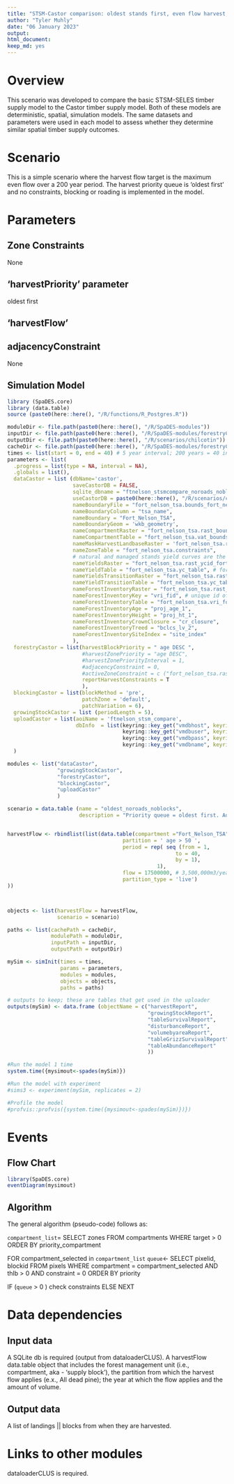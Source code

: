 ```yaml
---
title: "STSM-Castor comparison: oldest stands first, even flow harvest, no blocking, no roads."
author: "Tyler Muhly"
date: "06 January 2023"
output:
html_document: 
keep_md: yes
---
```


<!--
Copyright 2023 Province of British Columbia
 
Licensed under the Apache License, Version 2.0 (the "License");
you may not use this file except in compliance with the License.
You may obtain a copy of the License at
 
http://www.apache.org/licenses/LICENSE-2.0
 
Unless required by applicable law or agreed to in writing, software distributed under the License is distributed on an "AS IS" BASIS,
WITHOUT WARRANTIES OR CONDITIONS OF ANY KIND, either express or implied.
See the License for the specific language governing permissions and limitations under the License.-->

# Overview
This scenario was developed to compare the basic STSM-SELES timber supply model to the Castor timber supply model. Both of these models are deterministic, spatial, simulation models. The same datasets and parameters were used in each model to assess whether they determine similar spatial timber supply outcomes. 

# Scenario
This is a simple scenario where the harvest flow target is the maximum even flow over a 200 year period. The harvest priority queue is 'oldest first' and no constraints, blocking or roading is implemented in the model. 


# Parameters 
## Zone Constraints
None

## 'harvestPriority' parameter 
oldest first 

## 'harvestFlow'

## adjacencyConstraint
None

## Simulation Model

```r
library (SpaDES.core)
library (data.table)
source (paste0(here::here(), "/R/functions/R_Postgres.R"))

moduleDir <- file.path(paste0(here::here(), "/R/SpaDES-modules"))
inputDir <- file.path(paste0(here::here(), "/R/SpaDES-modules/forestryCastor/inputs")) %>% reproducible::checkPath(create = TRUE)
outputDir <- file.path(paste0(here::here(), "/R/scenarios/chilcotin"))
cacheDir <- file.path(paste0(here::here(), "/R/SpaDES-modules/forestryCastor"))
times <- list(start = 0, end = 40) # 5 year interval; 200 years = 40 intervals
parameters <- list(
  .progress = list(type = NA, interval = NA),
  .globals = list(),
  dataCastor = list (dbName='castor',
                     saveCastorDB = FALSE,
                     sqlite_dbname = "ftnelson_stsmcompare_noroads_noblocks",
                     useCastorDB = paste0(here::here(), "/R/scenarios/comparison_ft_nelson/ftnelson_stsmcompare_noroads_noblocks_castordb.sqlite"),
                     nameBoundaryFile = "fort_nelson_tsa.bounds_fort_nelson_tsa", 
                     nameBoundaryColumn = "tsa_name", 
                     nameBoundary = "Fort_Nelson_TSA", 
                     nameBoundaryGeom = 'wkb_geometry',
                     nameCompartmentRaster = "fort_nelson_tsa.rast_bounds_fort_nelson_tsa", 
                     nameCompartmentTable = "fort_nelson_tsa.vat_bounds_fort_nelson_tsa", 
                     nameMaskHarvestLandbaseRaster = 'fort_nelson_tsa.rast_thlb', 
                     nameZoneTable = "fort_nelson_tsa.constraints", 
                     # natural and managed stands yield curves are the same    
                     nameYieldsRaster = "fort_nelson_tsa.rast_ycid_fort_nelson_tsa", 
                     nameYieldTable = "fort_nelson_tsa.yc_table", # fort_nelson_tsa.yc_table
                     nameYieldsTransitionRaster = "fort_nelson_tsa.rast_ycid_fort_nelson_tsa", 
                     nameYieldTransitionTable = "fort_nelson_tsa.yc_table", 
                     nameForestInventoryRaster = "fort_nelson_tsa.rast_vri_id_fort_nelson_tsa", 
                     nameForestInventoryKey = "vri_fid", # unique id of each polygon 
                     nameForestInventoryTable = "fort_nelson_tsa.vri_fort_nelson_tsa",
                     nameForestInventoryAge = "proj_age_1",  
                     nameForestInventoryHeight = "proj_ht_1",
                     nameForestInventoryCrownClosure = "cr_closure",                             
                     nameForestInventoryTreed = "bclcs_lv_2",
                     nameForestInventorySiteIndex = "site_index"     
                     ),
  forestryCastor = list(harvestBlockPriority = " age DESC ", 
                        #harvestZonePriority = "age DESC",
                        #harvestZonePriorityInterval = 1,
                        #adjacencyConstraint = 0,
                        #activeZoneConstraint = c ("fort_nelson_tsa.rast_oldgrw_prod")
                        reportHarvestConstraints = T
                        ),
  blockingCastor = list(blockMethod = 'pre', 
                        patchZone = 'default',
                        patchVariation = 6),
  growingStockCastor = list (periodLength = 5),
  uploadCastor = list(aoiName = 'ftnelson_stsm_compare',
                      dbInfo  = list(keyring::key_get("vmdbhost", keyring="postgreSQL"), 
                                     keyring::key_get("vmdbuser", keyring="postgreSQL"), 
                                     keyring::key_get("vmdbpass", keyring="postgreSQL"),  
                                     keyring::key_get("vmdbname", keyring="postgreSQL")))
  )

modules <- list("dataCastor", 
                "growingStockCastor", 
                "forestryCastor", 
                "blockingCastor",
                "uploadCastor"
                )

scenario = data.table (name = "oldest_noroads_noblocks",
                       description = "Priority queue = oldest first. Adjacency constraint = None. No roads or blocks. Maximum even live harvest flow: 3,500,000m3/year. Minimum harvest age = 50")


harvestFlow <- rbindlist(list(data.table(compartment ="Fort_Nelson_TSA",
                                     partition = ' age > 50 ', 
                                     period = rep( seq (from = 1,
                                                      to = 40, 
                                                      by = 1),
                                                1), 
                                     flow = 17500000, # 3,500,000m3/year 
                                     partition_type = 'live') 
))



objects <- list(harvestFlow = harvestFlow, 
                scenario = scenario)

paths <- list(cachePath = cacheDir,
              modulePath = moduleDir,
              inputPath = inputDir,
              outputPath = outputDir)

mySim <- simInit(times = times, 
                 params = parameters, 
                 modules = modules,
                 objects = objects, 
                 paths = paths)

# outputs to keep; these are tables that get used in the uploader
outputs(mySim) <- data.frame (objectName = c("harvestReport",
                                             "growingStockReport",
                                             "tableSurvivalReport",
                                             "disturbanceReport",
                                             "volumebyareaReport",
                                             "tableGrizzSurvivalReport",
                                             "tableAbundanceReport"
                                             ))

#Run the model 1 time
system.time({mysimout<-spades(mySim)})

#Run the model with experiment
#sims3 <- experiment(mySim, replicates = 2)

#Profile the model
#profvis::profvis({system.time({mysimout<-spades(mySim)})})


```


# Events

## Flow Chart

```r
library(SpaDES.core)
eventDiagram(mysimout)
```

## Algorithm

The general algorithm (pseudo-code) follows as:

`compartment_list`= SELECT zones FROM compartments WHERE target > 0 ORDER BY priority_compartment

FOR compartment_selected in `compartment_list`
`queue`<- SELECT pixelid, blockid FROM pixels WHERE 
            compartment = compartment_selected AND thlb > 0 AND constraint = 0                 ORDER BY priority
               
IF (`queue` > 0 )
  check constraints
ELSE 
  NEXT
        

# Data dependencies

## Input data

A SQLite db is required (output from dataloaderCLUS). A harvestFlow data.table object that includes the forest management unit (i.e., compartment, aka - 'supply block'), the partition from which the harvest flow applies (e.x., All dead pine); the year at which the flow applies and the amount of volume.

## Output data

A list of landings || blocks from when they are harvested.

# Links to other modules

dataloaderCLUS is required.

